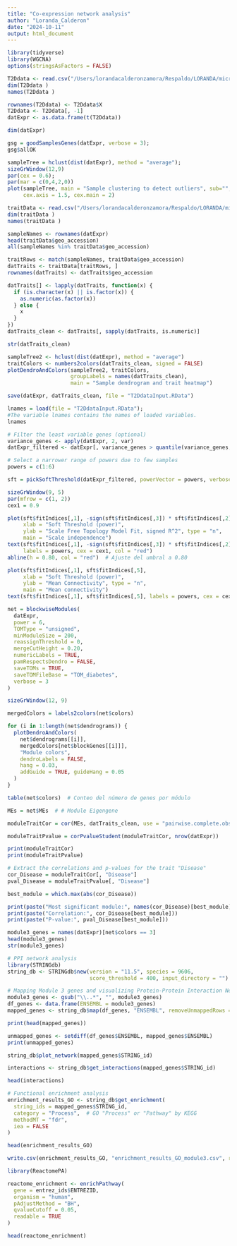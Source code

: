 ```yaml
---
title: "Co-expression network analysis"
author: "Loranda_Calderon"
date: "2024-10-11"
output: html_document
---
```

```r
library(tidyverse)
library(WGCNA)
options(stringsAsFactors = FALSE)
```



```r
T2Ddata <- read.csv("/Users/lorandacalderonzamora/Respaldo/LORANDA/microarreglo/Conjuto de datos/Differential expression/GSE25724/DMdata.csv")
dim(T2Ddata )
names(T2Ddata )
```
```r
rownames(T2Ddata) <- T2Ddata$X
T2Ddata <- T2Ddata[, -1]
datExpr <- as.data.frame(t(T2Ddata))
```

```r
dim(datExpr)
```

```r
gsg = goodSamplesGenes(datExpr, verbose = 3);
gsg$allOK
```

```r
sampleTree = hclust(dist(datExpr), method = "average");
sizeGrWindow(12,9)
par(cex = 0.6);
par(mar = c(0,4,2,0))
plot(sampleTree, main = "Sample clustering to detect outliers", sub="", xlab="", cex.lab = 1.5, 
     cex.axis = 1.5, cex.main = 2)
```

```r
traitData <- read.csv("/Users/lorandacalderonzamora/Respaldo/LORANDA/microarreglo/Conjuto de datos/Differential expression/GSE25724/datMeta.csv")
dim(traitData )
names(traitData )
```

```r
sampleNames <- rownames(datExpr)
head(traitData$geo_accession)
all(sampleNames %in% traitData$geo_accession)
```

```r
traitRows <- match(sampleNames, traitData$geo_accession)
datTraits <- traitData[traitRows, ]
rownames(datTraits) <- datTraits$geo_accession
```

```r
datTraits[] <- lapply(datTraits, function(x) {
  if (is.character(x) || is.factor(x)) {
    as.numeric(as.factor(x))
  } else {
    x  
  }
})
datTraits_clean <- datTraits[, sapply(datTraits, is.numeric)]

str(datTraits_clean)
```

```r
sampleTree2 <- hclust(dist(datExpr), method = "average")
traitColors <- numbers2colors(datTraits_clean, signed = FALSE)
plotDendroAndColors(sampleTree2, traitColors,
                    groupLabels = names(datTraits_clean),
                    main = "Sample dendrogram and trait heatmap")
```

```r
save(datExpr, datTraits_clean, file = "T2DdataInput.RData")
```

```r
lnames = load(file = "T2DdataInput.RData");
#The variable lnames contains the names of loaded variables.
lnames
```

```r
# Filter the least variable genes (optional)
variance_genes <- apply(datExpr, 2, var)
datExpr_filtered <- datExpr[, variance_genes > quantile(variance_genes, 0.75)]
```

```r
# Select a narrower range of powers due to few samples
powers = c(1:6)

sft = pickSoftThreshold(datExpr_filtered, powerVector = powers, verbose = 5)

sizeGrWindow(9, 5)
par(mfrow = c(1, 2))
cex1 = 0.9

plot(sft$fitIndices[,1], -sign(sft$fitIndices[,3]) * sft$fitIndices[,2],
     xlab = "Soft Threshold (power)", 
     ylab = "Scale Free Topology Model Fit, signed R^2", type = "n",
     main = "Scale independence")
text(sft$fitIndices[,1], -sign(sft$fitIndices[,3]) * sft$fitIndices[,2], 
     labels = powers, cex = cex1, col = "red")
abline(h = 0.80, col = "red")  # Ajuste del umbral a 0.80

plot(sft$fitIndices[,1], sft$fitIndices[,5],
     xlab = "Soft Threshold (power)", 
     ylab = "Mean Connectivity", type = "n",
     main = "Mean connectivity")
text(sft$fitIndices[,1], sft$fitIndices[,5], labels = powers, cex = cex1, col = "red")
```

```r
net = blockwiseModules(
  datExpr, 
  power = 6,  
  TOMType = "unsigned",  
  minModuleSize = 200,  
  reassignThreshold = 0, 
  mergeCutHeight = 0.20,  
  numericLabels = TRUE, 
  pamRespectsDendro = FALSE,  
  saveTOMs = TRUE, 
  saveTOMFileBase = "TOM_diabetes",  
  verbose = 3
)
```


```r

sizeGrWindow(12, 9)

mergedColors = labels2colors(net$colors)

for (i in 1:length(net$dendrograms)) {
  plotDendroAndColors(
    net$dendrograms[[i]],            
    mergedColors[net$blockGenes[[i]]],  
    "Module colors",                  
    dendroLabels = FALSE, 
    hang = 0.03,                      
    addGuide = TRUE, guideHang = 0.05 
  )
}
```

```r
table(net$colors)  # Conteo del número de genes por módulo
```


```r
MEs = net$MEs  # # Module Eigengene

moduleTraitCor = cor(MEs, datTraits_clean, use = "pairwise.complete.obs")

moduleTraitPvalue = corPvalueStudent(moduleTraitCor, nrow(datExpr))

print(moduleTraitCor)  
print(moduleTraitPvalue)  
```

```r
# Extract the correlations and p-values for the trait "Disease"
cor_Disease = moduleTraitCor[, "Disease"]
pval_Disease = moduleTraitPvalue[, "Disease"]

best_module = which.max(abs(cor_Disease))

print(paste("Most significant module:", names(cor_Disease)[best_module]))
print(paste("Correlation:", cor_Disease[best_module]))
print(paste("P-value:", pval_Disease[best_module]))
```

```r
module3_genes = names(datExpr)[net$colors == 3]
head(module3_genes)
str(module3_genes)
```

```r
# PPI network analysis
library(STRINGdb)
string_db <- STRINGdb$new(version = "11.5", species = 9606, 
                          score_threshold = 400, input_directory = "")
```

```r
# Mapping Module 3 genes and visualizing Protein-Protein Interaction Network
module3_genes <- gsub("\\..*", "", module3_genes)
df_genes <- data.frame(ENSEMBL = module3_genes)
mapped_genes <- string_db$map(df_genes, "ENSEMBL", removeUnmappedRows = TRUE)

print(head(mapped_genes))
```


```r
unmapped_genes <- setdiff(df_genes$ENSEMBL, mapped_genes$ENSEMBL)
print(unmapped_genes)

```

```r
string_db$plot_network(mapped_genes$STRING_id)
```

```r
interactions <- string_db$get_interactions(mapped_genes$STRING_id)

head(interactions)
```

```r
# Functional enrichment analysis
enrichment_results_GO <- string_db$get_enrichment(
  string_ids = mapped_genes$STRING_id,  
  category = "Process",  # GO "Process" or "Pathway" by KEGG
  methodMT = "fdr",  
  iea = FALSE  
)

head(enrichment_results_GO)

write.csv(enrichment_results_GO, "enrichment_results_GO_module3.csv", row.names = FALSE)
```


```r
library(ReactomePA)

reactome_enrichment <- enrichPathway(
  gene = entrez_ids$ENTREZID,  
  organism = "human",  
  pAdjustMethod = "BH", 
  qvalueCutoff = 0.05,  
  readable = TRUE 
)

head(reactome_enrichment)

```
